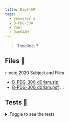 ```yaml
---
title: Day04AM
tags:
  - Semester-3
  - B-PDG-300
  - Pool
  - Day04AM
---
```

> Timeline: ?


## Files 📂

:::note 2020 Subject and Files
- [B-PDG-300_d04am.zip](https://github.com/Studio-17/Epitech-Subjects/raw/main/Semester-3/B-PDG-300/Pool/Day04AM/B-PDG-300_d04am.zip)
- [B-PDG-300_d04am.pdf](https://github.com/Studio-17/Epitech-Subjects/raw/main/Semester-3/B-PDG-300/Pool/Day04AM/B-PDG-300_d04am.pdf)
:::

## Tests 🤖
<details>
  <summary>Toggle to see the tests</summary>
  <div>
Yo
  </div>
</details>

